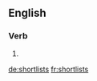 
==English==

===Verb===
{{head|en|verb form}}

# {{en-third-person singular of|shortlist}}

[[de:shortlists]]
[[fr:shortlists]]